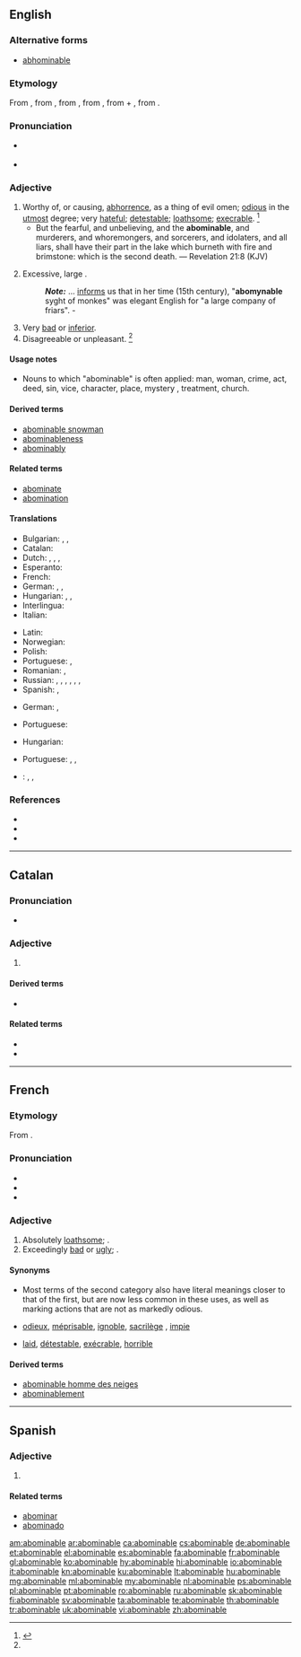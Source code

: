 ==English==

===Alternative forms===
* {{qualifier|obsolete}} [[abhominable]]

===Etymology===
From {{etyl|enm|en}}, from {{etyl|fro|en}} {{term|lang=fro|abominable}}, from {{etyl|LL.|en}} {{m|la|abōminābilis||deserving abhorrence}}, from {{m|la|abōminor||abhor, deprecate as an ill omen}}, from {{term|ab||from, away from|lang=la}} + {{m|la|ōminor||forebode, predict, presage}}, from {{m|la|ōmen||sign, token, omen}}.

===Pronunciation===
* {{a|US}} {{IPA|/əˈbɑm.ə.nə.bl̩/|/əˈbɑm.nə.bl̩/|lang=en}}
* {{audio|en-us-abominable.ogg|Audio (US)|lang=en}}

===Adjective===
{{en-adj}}

# Worthy of, or causing, [[abhorrence]], as a thing of evil omen; [[odious]] in the [[utmost]] degree; very [[hateful]]; [[detestable]]; [[loathsome]]; [[execrable]]. {{defdate|first attested around 1150 to 1350}}<ref name=SOED>{{R:SOED5|page=6}}</ref>
#* But the fearful, and unbelieving, and the '''abominable''', and murderers, and whoremongers, and sorcerers, and idolaters, and all liars, shall have their part in the lake which burneth with fire and brimstone: which is the second death. — Revelation 21:8 (KJV)
# {{context|obsolete|lang=en}} Excessive, large {{qualifier|used as an [[intensifier]]}}.
#: '''''Note:''''' {{w|Juliana Berners}} ... [[informs]] us that in her time (15th century), "'''abomynable''' syght of monkes" was elegant English for "a large company of friars". - {{w|George Perkins Marsh}} {{attention|en|this needs to be formatted to use [[WT:"]] if it is a quotation, or else it needs to be moved to the usage notes}}
# Very [[bad]] or [[inferior]].
# Disagreeable or unpleasant. {{defdate|First attested in the late 19<sup>th</sup> century.}}<ref name=SOED/>

====Usage notes====
* Nouns to which "abominable" is often applied: man, woman, crime, act, deed, sin, vice, character, place, mystery<!--because of Darwin?-->, treatment, church.

====Derived terms====
* [[abominable snowman]]
* [[abominableness]]
* [[abominably]]

====Related terms====
* [[abominate]]
* [[abomination]]

====Translations====
{{trans-top|hateful; detestable; loathsome}}
* Bulgarian: {{t+|bg|отвратителен}}, {{t+|bg|противен}}, {{t+|bg|ненавистен}}
* Catalan: {{t+|ca|abominable}}
* Dutch: {{t+|nl|abominabel}}, {{t|nl|afstotelijk}}, {{t+|nl|verschrikkelijk}}, {{t+|nl|afschuwelijk}}
* Esperanto: {{t|eo|abomena}}
* French: {{t+|fr|abominable}}
* German: {{t+|de|verabscheuungswürdig}}, {{t+|de|verhasst}}, {{t+|de|abscheulich}}
* Hungarian: {{t+|hu|utálatos}}, {{t+|hu|undorító}}, {{t+|hu|gyűlöletes}}
* Interlingua: {{t|ia|abominabile}}
* Italian: {{t|it|abominabile}}
{{trans-mid}}
* Latin: {{t|la|abōminābilis}}
* Norwegian: {{t|no|avskyelig}}
* Polish: {{t+|pl|ohydny}}
* Portuguese: {{t+|pt|abominável}}, {{t+|pt|execrável}}
* Romanian: {{t+|ro|abominabil}}, {{t+|ro|detestabil|m}}
* Russian: {{t+|ru|отврати́тельный|sc=Cyrl}}, {{t+|ru|омерзи́тельный|sc=Cyrl}}, {{t+|ru|проти́вный|sc=Cyrl}}, {{t+|ru|гну́сный|sc=Cyrl}}, {{t+|ru|га́дкий|sc=Cyrl}}, {{t+|ru|отвра́тный|sc=Cyrl}}, {{t+|ru|ненави́стный|sc=Cyrl}}
* Spanish: {{t+|es|abominable}}, {{t+|es|aborrecible}}
{{trans-bottom}}

{{trans-top|(obsolete) excessive; large}}
* German: {{t+|de|riesig}}, {{t|de|monströs}}
{{trans-mid}}
* Portuguese: {{t+|pt|enorme}}
{{trans-bottom}}

{{trans-top|very bad or inferior}}
* Hungarian: {{t+|hu|förtelmes}}
{{trans-mid}}
* Portuguese: {{t+|pt|abominável}}, {{t+|pt|terrível}}, {{t+|pt|péssimo}}
{{trans-bottom}}

{{checktrans-top}}

{{trans-mid}}
* {{ttbc|vi}}: {{t+|vi|đáng ghét}}, {{t+|vi|ghê tởm}}, {{t+|vi|kinh tởm}}
{{trans-bottom}}

===References===
<references/>
* {{R:Webster 1913|abominable}}
* {{R:Century 1911}}
* {{R:OneLook}}

----

==Catalan==

===Pronunciation===
* {{rhymes|aβɫə|lang=ca}}

===Adjective===
{{ca-adj|mf}}

# {{l/en|abominable}}

====Derived terms====
* {{l/en|abominablement}}

====Related terms====
* {{l/ca|abominar}}
* {{l/ca|abominació}}

----

==French==

===Etymology===
From {{etyl|la|fr}} {{m|la|abōminābilis||abominable, detestable}}.

===Pronunciation===
* {{IPA|/a.bɔ.mi.nabl/|lang=fr}}
* {{audio|Fr-abominable.ogg|Audio (France, Paris)|lang=fr}}
* {{homophones|abominables|lang=fr}}

===Adjective===
{{fr-adj|mf}}

# Absolutely [[loathsome]]; {{l/en|abominable}}.
# Exceedingly [[bad]] or [[ugly]]; {{l/en|abominable}}.

====Synonyms====
* Most terms of the second category also have literal meanings closer to that of the first, but are now less common in these uses, as well as marking actions that are not as markedly odious.
* {{sense|loathsome}} [[odieux]], [[méprisable]], [[ignoble]], [[sacrilège]] {{qualifier|religious}}, [[impie]] {{qualifier|religious}}
* {{sense|exceedingly bad or ugly}} [[laid]], [[détestable]], [[exécrable]], [[horrible]]

====Derived terms====
* [[abominable homme des neiges]]
* [[abominablement]]

----

==Spanish==

===Adjective===
{{es-adj}}

# {{l/en|abominable}}

====Related terms====
* [[abominar]]
* [[abominado]]

[[am:abominable]]
[[ar:abominable]]
[[ca:abominable]]
[[cs:abominable]]
[[de:abominable]]
[[et:abominable]]
[[el:abominable]]
[[es:abominable]]
[[fa:abominable]]
[[fr:abominable]]
[[gl:abominable]]
[[ko:abominable]]
[[hy:abominable]]
[[hi:abominable]]
[[io:abominable]]
[[it:abominable]]
[[kn:abominable]]
[[ku:abominable]]
[[lt:abominable]]
[[hu:abominable]]
[[mg:abominable]]
[[ml:abominable]]
[[my:abominable]]
[[nl:abominable]]
[[ps:abominable]]
[[pl:abominable]]
[[pt:abominable]]
[[ro:abominable]]
[[ru:abominable]]
[[sk:abominable]]
[[fi:abominable]]
[[sv:abominable]]
[[ta:abominable]]
[[te:abominable]]
[[th:abominable]]
[[tr:abominable]]
[[uk:abominable]]
[[vi:abominable]]
[[zh:abominable]]